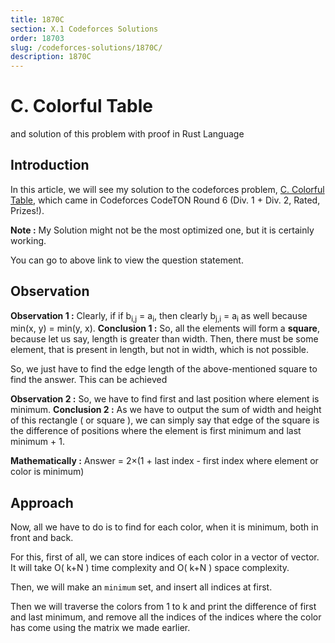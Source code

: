 ```yaml
---
title: 1870C
section: X.1 Codeforces Solutions
order: 18703
slug: /codeforces-solutions/1870C/
description: 1870C
---
```


# C. Colorful Table
and solution of this problem with proof in Rust Language

## Introduction

In this article, we will see my solution to the codeforces problem, [C. Colorful Table](https://codeforces.com/contest/1870/problem/C), which came in Codeforces CodeTON Round 6 (Div. 1 + Div. 2, Rated, Prizes!).

**Note :** My Solution might not be the most optimized one, but it is certainly working.

You can go to above link to view the question statement.

## Observation

**Observation 1 :** Clearly, if if b<sub>i,j</sub> = a<sub>i</sub>, then clearly b<sub>j,i</sub> = a<sub>i</sub> as well because min(x, y) = min(y, x).
**Conclusion 1 :** So, all the elements will form a **square**, because let us say, length is greater than width. Then, there must be some element, that is present in length, but not in width, which is not possible.

So, we just have to find the edge length of the above-mentioned square to find the answer. This can be achieved 

**Observation 2 :** So, we have to find first and last position where element is minimum.
**Conclusion 2 :** As we have to output the sum of width and height of this rectangle ( or square ), we can simply say that edge of the square is the difference of positions where the element is first minimum and last minimum + 1.

**Mathematically :** Answer = 2×(1 + last index - first index where element or color is minimum)

## Approach

Now, all we have to do is to find for each color, when it is minimum, both in front and back.

For this, first of all, we can store indices of each color in a vector of vector. It will take O( k+N ) time complexity and O( k+N ) space complexity.

Then, we will make an `minimum` set, and insert all indices at first.

Then we will traverse the colors from 1 to k and print the difference of first and last minimum, and remove all the indices of the indices where the color has come using the matrix we made earlier.
